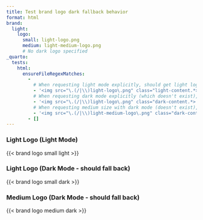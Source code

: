 ```yaml
---
title: Test brand logo dark fallback behavior
format: html
brand:
  light:
    logo:
      small: light-logo.png
      medium: light-medium-logo.png
      # No dark logo specified
_quarto:
  tests:
    html:
      ensureFileRegexMatches:
        - 
          # When requesting light mode explicitly, should get light logo
          - '<img src="\.(/|\\)light-logo\.png" class="light-content.*>'
          # When requesting dark mode explicitly (which doesn't exist), should fall back to light logo but with dark-content class
          - '<img src="\.(/|\\)light-logo\.png" class="dark-content.*>'
          # When requesting medium size with dark mode (doesn't exist), should fall back to light-medium with dark-content class
          - '<img src="\.(/|\\)light-medium-logo\.png" class="dark-content.*>'
        - []
---
```


### Light Logo (Light Mode)
{{< brand logo small light >}}

### Light Logo (Dark Mode - should fall back)
{{< brand logo small dark >}}

### Medium Logo (Dark Mode - should fall back)
{{< brand logo medium dark >}}